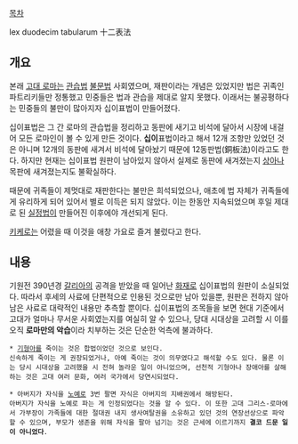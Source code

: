 [[목차]]

lex duodecim tabularum
十二表法

== 개요 ==
본래 [[고대 로마]]는 [[관습법]] [[불문법]] 사회였으며, 재판이라는 개념은 있었지만 법은 귀족인 파트리키들만 정통했고 민중들은 법과 관습을 제대로 알지 못했다. 이래서는 불공평하다는 민중들의 불만이 많아지자 십이표법이 만들어졌다.

십이표법은 그 간 로마의 관습법을 정리하고 동판에 새기고 비석에 달아서 시장에 내걸어 모든 로마인이 볼 수 있게 만든 것이다. '''십이'''표법이라고 해서 12개 조항만 있었던 것은 아니며 12개의 동판에 새겨서 비석에 달아놨기 때문에 12동판법(銅板法)이라고도 한다. 하지만 현재는 십이표법 원판이 남아있지 않아서 실제로 동판에 새겨졌는지 [[상아]]나 목판에 새겨졌는지도 불확실하다. 

때문에 귀족들이 제멋대로 재판한다는 불만은 희석되었으나, 애초에 법 자체가 귀족들에게 유리하게 되어 있어서 별로 이득은 되지 않았다. 이는 한동안 지속되었으며 후일 제대로 된 [[실정법]]이 만들어진 이후에야 개선되게 된다.

[[키케로]]는 어렸을 때 이것을 애창 가요로 즐겨 불렀다고 한다.

== 내용 ==
기원전 390년경 [[갈리아]]의 공격을 받았을 때 일어난 [[화재]]로 십이표법의 원판이 소실되었다. 따라서 후세의 사료에 단편적으로 인용된 것으로만 남아 있을뿐, 원판은 전하지 않아 남은 사료로 대략적인 내용만 추측할 뿐이다. 십이표법의 조목들을 보면 현대 기준에서 고대가 얼마나 무서운 사회였는지를 여실히 알 수 있으나, 당대 시대상을 고려할 시 이를 오직 '''로마만의 악습'''이라 치부하는 것은 단순한 억측에 불과하다.

 * [[기형아]]를 죽이는 것은 합법이었던 것으로 보인다.
 신속하게 죽이는 게 권장되었거나, 아예 죽이는 것이 의무였다고 해석할 수도 있다. 물론 이는 당시 시대상을 고려했을 시 전혀 놀라운 일이 아니었으며, 선천적 기형아나 장애아를 살해하는 것은 고대 여러 문화, 여러 국가에서 당연시되었다.

 * 아버지가 자식을 [[노예]]로 3번 팔면 자식은 아버지의 지배권에서 해방된다.
 아버지가 자식을 노예로 파는 게 인정되었다는 것을 알 수 있다. 이 또한 고대 그리스-로마에서 가부장이 가족들에 대한 절대권 내지 생사여탈권을 소유하고 있던 것의 연장선상으로 파악할 수 있으며, 부모가 생존을 위해 자식을 팔아 넘기는 것은 근세에 이르기까지 '''결코 드문 일이 아니었다'''.
